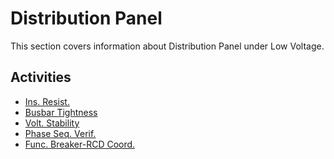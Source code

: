 # Distribution Panel

This section covers information about Distribution Panel under Low Voltage.

## Activities

- [Ins. Resist.](/docs/low-voltage/distribution-panel/ins-resist)
- [Busbar Tightness](/docs/low-voltage/distribution-panel/busbar-tightness)
- [Volt. Stability](/docs/low-voltage/distribution-panel/volt-stability)
- [Phase Seq. Verif.](/docs/low-voltage/distribution-panel/phase-seq-verif)
- [Func. Breaker-RCD Coord.](/docs/low-voltage/distribution-panel/func-breaker-rcd-coord)
